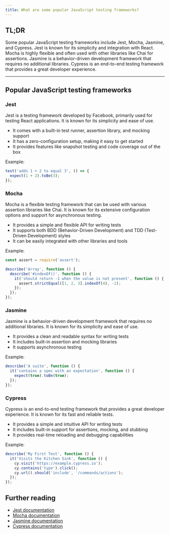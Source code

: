 ```yaml
---
title: What are some popular JavaScript testing frameworks?
---
```


## TL;DR

Some popular JavaScript testing frameworks include Jest, Mocha, Jasmine, and Cypress. Jest is known for its simplicity and integration with React. Mocha is highly flexible and often used with other libraries like Chai for assertions. Jasmine is a behavior-driven development framework that requires no additional libraries. Cypress is an end-to-end testing framework that provides a great developer experience.

---

## Popular JavaScript testing frameworks

### Jest

Jest is a testing framework developed by Facebook, primarily used for testing React applications. It is known for its simplicity and ease of use.

- It comes with a built-in test runner, assertion library, and mocking support
- It has a zero-configuration setup, making it easy to get started
- It provides features like snapshot testing and code coverage out of the box

Example:

```js
test('adds 1 + 2 to equal 3', () => {
  expect(1 + 2).toBe(3);
});
```

### Mocha

Mocha is a flexible testing framework that can be used with various assertion libraries like Chai. It is known for its extensive configuration options and support for asynchronous testing.

- It provides a simple and flexible API for writing tests
- It supports both BDD (Behavior-Driven Development) and TDD (Test-Driven Development) styles
- It can be easily integrated with other libraries and tools

Example:

```js
const assert = require('assert');

describe('Array', function () {
  describe('#indexOf()', function () {
    it('should return -1 when the value is not present', function () {
      assert.strictEqual([1, 2, 3].indexOf(4), -1);
    });
  });
});
```

### Jasmine

Jasmine is a behavior-driven development framework that requires no additional libraries. It is known for its simplicity and ease of use.

- It provides a clean and readable syntax for writing tests
- It includes built-in assertion and mocking libraries
- It supports asynchronous testing

Example:

```js
describe('A suite', function () {
  it('contains a spec with an expectation', function () {
    expect(true).toBe(true);
  });
});
```

### Cypress

Cypress is an end-to-end testing framework that provides a great developer experience. It is known for its fast and reliable tests.

- It provides a simple and intuitive API for writing tests
- It includes built-in support for assertions, mocking, and stubbing
- It provides real-time reloading and debugging capabilities

Example:

```js
describe('My First Test', function () {
  it('Visits the Kitchen Sink', function () {
    cy.visit('https://example.cypress.io');
    cy.contains('type').click();
    cy.url().should('include', '/commands/actions');
  });
});
```

## Further reading

- [Jest documentation](https://jestjs.io/docs/getting-started)
- [Mocha documentation](https://mochajs.org/#getting-started)
- [Jasmine documentation](https://jasmine.github.io/pages/getting_started.html)
- [Cypress documentation](https://docs.cypress.io/guides/overview/why-cypress)
